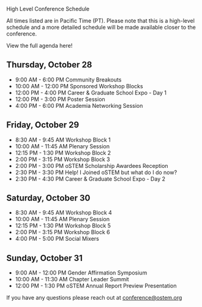 
<SiteLayout title="Schedule">

<div className="border-b-4 border-mulberry border-solid pb-4 mb-4 text-center">
    <p className="text-5xl font-display font-medium">
        High Level Conference Schedule
    </p>
</div>

All times listed are in Pacific Time (PT). Please note that this is a high-level schedule and a more detailed schedule will be made available closer to the conference.
  
<div className="text-2xl flex justify-center p-8">
  <CTAButton onClick="https://events.bizzabo.com/343425/agenda">View the full agenda here!</CTAButton>
</div>
  
## Thursday, October 28

- 9:00 AM - 6:00 PM     Community Breakouts
- 10:00 AM - 12:00 PM   Sponsored Workshop Blocks
- 12:00 PM - 4:00 PM	  Career & Graduate School Expo - Day 1
- 12:00 PM - 3:00 PM	  Poster Session
- 4:00 PM - 6:00 PM     Academia Networking Session
    
## Friday, October 29

- 8:30 AM - 9:45 AM  Workshop Block 1
- 10:00 AM - 11:45 AM	Plenary Session
- 12:15 PM - 1:30 PM	Workshop Block 2
- 2:00 PM - 3:15 PM	Workshop Block 3
- 2:00 PM - 3:00 PM	oSTEM Scholarship Awardees Reception
- 2:30 PM - 3:30 PM	Help! I Joined oSTEM but what do I do now?
- 2:30 PM - 4:30 PM	Career & Graduate School Expo - Day 2

## Saturday, October 30

- 8:30 AM - 9:45 AM	Workshop Block 4
- 10:00 AM - 11:45 AM	Plenary Session
- 12:15 PM - 1:30 PM	Workshop Block 5
- 2:00 PM - 3:15 PM	Workshop Block 6
- 4:00 PM - 5:00 PM	Social Mixers

## Sunday, October 31

- 9:00 AM - 12:00 PM	Gender Affirmation Symposium
- 10:00 AM - 11:30 AM	Chapter Leader Summit
- 12:00 PM - 1:30 PM	oSTEM Annual Report Preview Presentation


If you have any questions please reach out at [conference@ostem.org](mailto:conference@ostem.org?subject=High-Level%20Schedule%20Question%20)

</SiteLayout>
